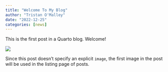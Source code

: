 ```yaml
---
title: "Welcome To My Blog"
author: "Tristan O'Malley"
date: "2022-12-25"
categories: [news]
---
```


This is the first post in a Quarto blog. Welcome!

![](thumbnail.jpg)

Since this post doesn't specify an explicit `image`, the first image in the post will be used in the listing page of posts.
